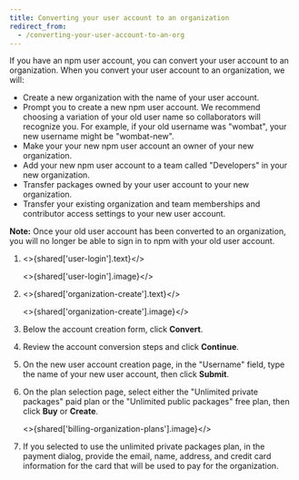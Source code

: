 ```yaml
---
title: Converting your user account to an organization
redirect_from:
  - /converting-your-user-account-to-an-org
---
```


If you have an npm user account, you can convert your user account to an organization. When you convert your user account to an organization, we will:

- Create a new organization with the name of your user account.
- Prompt you to create a new npm user account. We recommend choosing a variation of your old user name so collaborators will recognize you. For example, if your old username was "wombat", your new username might be "wombat-new".
- Make your your new npm user account an owner of your new organization.
- Add your new npm user account to a team called "Developers" in your new organization.
- Transfer packages owned by your user account to your new organization.
- Transfer your existing organization and team memberships and contributor access settings to your new user account.

**Note:** Once your old user account has been converted to an organization, you will no longer be able to sign in to npm with your old user account.

1. <>{shared['user-login'].text}</>

   <>{shared['user-login'].image}</>

2. <>{shared['organization-create'].text}</>

   <>{shared['organization-create'].image}</>

3. Below the account creation form, click **Convert**.

   <Screenshot src="/organizations/creating-and-managing-organizations/convert-from-user.png" alt="Screenshot showing the convert dialog" />

4. Review the account conversion steps and click **Continue**.

   <Screenshot src="/organizations/creating-and-managing-organizations/convert-confirmation.png" alt="Screenshot showing the convert confirmation dialog" />

5. On the new user account creation page, in the "Username" field, type the name of your new user account, then click **Submit**.

   <Screenshot src="/organizations/creating-and-managing-organizations/convert-new-username.png" alt="Screenshot showing the convert username dialog" />

6. On the plan selection page, select either the "Unlimited private packages" paid plan or the "Unlimited public packages" free plan, then click **Buy** or **Create**.

   <>{shared['billing-organization-plans'].image}</>

7. If you selected to use the unlimited private packages plan, in the payment dialog, provide the email, name, address, and credit card information for the card that will be used to pay for the organization.


